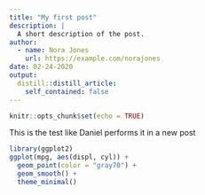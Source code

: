 ```yaml
---
title: "My first post"
description: |
  A short description of the post.
author:
  - name: Nora Jones
    url: https://example.com/norajones
date: 02-24-2020
output:
  distill::distill_article:
    self_contained: false
---
```


```r
knitr::opts_chunk$set(echo = TRUE)
```

This is the test like Daniel performs it in a new post

```r

library(ggplot2)
ggplot(mpg, aes(displ, cyl)) +
  geom_point(color = "gray70") +
  geom_smooth() +
  theme_minimal()

```

